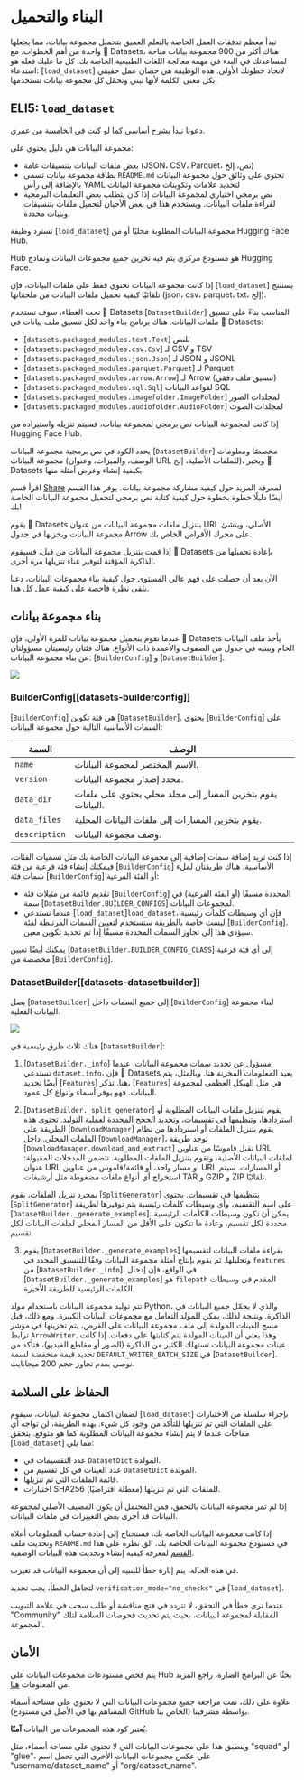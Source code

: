 # البناء والتحميل

تبدأ معظم تدفقات العمل الخاصة بالتعلم العميق بتحميل مجموعة بيانات، مما يجعلها واحدة من أهم الخطوات. مع 🤗 Datasets، هناك أكثر من 900 مجموعة بيانات متاحة لمساعدتك في البدء في مهمة معالجة اللغات الطبيعية الخاصة بك. كل ما عليك فعله هو استدعاء: [`load_dataset`] لاتخاذ خطوتك الأولى. هذه الوظيفة هي حصان عمل حقيقي بكل معنى الكلمة لأنها تبني وتحمّل كل مجموعة بيانات تستخدمها.

## ELI5: `load_dataset`

دعونا نبدأ بشرح أساسي كما لو كنت في الخامسة من عمري.

مجموعة البيانات هي دليل يحتوي على:

- بعض ملفات البيانات بتنسيقات عامة (JSON، CSV، Parquet، نص، إلخ)
- بطاقة مجموعة بيانات تسمى `README.md` تحتوي على وثائق حول مجموعة البيانات بالإضافة إلى رأس YAML لتحديد علامات وتكوينات مجموعة البيانات
- نص برمجي اختياري لمجموعة البيانات إذا كان يتطلب بعض التعليمات البرمجية لقراءة ملفات البيانات. ويستخدم هذا في بعض الأحيان لتحميل ملفات بتنسيقات وبنيات محددة.

تسترد وظيفة [`load_dataset`] مجموعة البيانات المطلوبة محليًا أو من Hugging Face Hub.

Hub هو مستودع مركزي يتم فيه تخزين جميع مجموعات البيانات ونماذج Hugging Face.

إذا كانت مجموعة البيانات تحتوي فقط على ملفات البيانات، فإن [`load_dataset`] يستنتج تلقائيًا كيفية تحميل ملفات البيانات من ملحقاتها (json، csv، parquet، txt، إلخ).

تحت الغطاء، سوف تستخدم 🤗 Datasets [`DatasetBuilder`] المناسب بناءً على تنسيق ملفات البيانات. هناك برنامج بناء واحد لكل تنسيق ملف بيانات في 🤗 Datasets:

- [`datasets.packaged_modules.text.Text`] للنص
- [`datasets.packaged_modules.csv.Csv`] لـ CSV و TSV
- [`datasets.packaged_modules.json.Json`] لـ JSON و JSONL
- [`datasets.packaged_modules.parquet.Parquet`] لـ Parquet
- [`datasets.packaged_modules.arrow.Arrow`] لـ Arrow (تنسيق ملف دفقي)
- [`datasets.packaged_modules.sql.Sql`] لقواعد البيانات SQL
- [`datasets.packaged_modules.imagefolder.ImageFolder`] لمجلدات الصور
- [`datasets.packaged_modules.audiofolder.AudioFolder`] لمجلدات الصوت

إذا كانت لمجموعة البيانات نص برمجي لمجموعة بيانات، فسيتم تنزيله واستيراده من Hugging Face Hub.

يحدد الكود في نص برمجية مجموعة البيانات [`DatasetBuilder`] مخصصًا ومعلومات مجموعة البيانات (الوصف، والميزات، وعنوان URL للملفات الأصلية، إلخ)، ويخبر 🤗 Datasets بكيفية إنشاء وعرض أمثلة منها.

<Tip>

اقرأ قسم [Share](./upload_dataset) لمعرفة المزيد حول كيفية مشاركة مجموعة بيانات. يوفر هذا القسم أيضًا دليلًا خطوة بخطوة حول كيفية كتابة نص برمجي لتحميل مجموعة البيانات الخاصة بك!

</Tip>

يقوم 🤗 Datasets بتنزيل ملفات مجموعة البيانات من عنوان URL الأصلي، وينشئ مجموعة البيانات ويخزنها في جدول Arrow على محرك الأقراص الخاص بك.

إذا قمت بتنزيل مجموعة البيانات من قبل، فسيقوم 🤗 Datasets بإعادة تحميلها من الذاكرة المؤقتة لتوفير عناء تنزيلها مرة أخرى.

الآن بعد أن حصلت على فهم عالي المستوى حول كيفية بناء مجموعات البيانات، دعنا نلقي نظرة فاحصة على كيفية عمل كل هذا.

## بناء مجموعة بيانات

عندما تقوم بتحميل مجموعة بيانات للمرة الأولى، فإن 🤗 Datasets يأخذ ملف البيانات الخام ويبنيه في جدول من الصفوف والأعمدة ذات الأنواع. هناك فئتان رئيسيتان مسؤولتان عن بناء مجموعة البيانات: [`BuilderConfig`] و [`DatasetBuilder`].

<div class="flex justify-center">
<img src="https://huggingface.co/datasets/huggingface/documentation-images/resolve/main/datasets/builderconfig.png"/>
</div>

### BuilderConfig[[datasets-builderconfig]]

[`BuilderConfig`] هي فئة تكوين [`DatasetBuilder`]. يحتوي [`BuilderConfig`] على السمات الأساسية التالية حول مجموعة البيانات:

| السمة     | الوصف                                                  |
|---------------|--------------------------------------------------------------|
| `name`        | الاسم المختصر لمجموعة البيانات.                                   |
| `version`     | محدد إصدار مجموعة البيانات.                                  |
| `data_dir`    | يقوم بتخزين المسار إلى مجلد محلي يحتوي على ملفات البيانات. |
| `data_files`  | يقوم بتخزين المسارات إلى ملفات البيانات المحلية.                            |
| `description` | وصف مجموعة البيانات.                                  |

إذا كنت تريد إضافة سمات إضافية إلى مجموعة البيانات الخاصة بك مثل تسميات الفئات، فيمكنك إنشاء فئة فرعية من فئة [`BuilderConfig`] الأساسية. هناك طريقتان لملء سمات فئة [`BuilderConfig`] أو الفئة الفرعية:

- تقديم قائمة من مثيلات فئة [`BuilderConfig`] المحددة مسبقًا (أو الفئة الفرعية) في سمة [`DatasetBuilder.BUILDER_CONFIGS`] لمجموعات البيانات.
- عندما تستدعي [`load_dataset`]`load_dataset`، فإن أي وسيطات كلمات رئيسية ليست خاصة بالطريقة ستستخدم لتعيين السمات المرتبطة لفئة [`BuilderConfig`]. سيؤدي هذا إلى تجاوز السمات المحددة مسبقًا إذا تم تحديد تكوين معين.

يمكنك أيضًا تعيين [`DatasetBuilder.BUILDER_CONFIG_CLASS`] إلى أي فئة فرعية مخصصة من [`BuilderConfig`].

### DatasetBuilder[[datasets-datasetbuilder]]

يصل [`DatasetBuilder`] إلى جميع السمات داخل [`BuilderConfig`] لبناء مجموعة البيانات الفعلية.

<div class="flex justify-center">
<img src="https://huggingface.co/datasets/huggingface/documentation-images/resolve/main/datasets/datasetbuilder.png"/>
</div>

هناك ثلاث طرق رئيسية في [`DatasetBuilder`]:

1. [`DatasetBuilder._info`] مسؤول عن تحديد سمات مجموعة البيانات. عندما تستدعي `dataset.info`، فإن 🤗 Datasets يعيد المعلومات المخزنة هنا. وبالمثل، يتم أيضًا تحديد [`Features`] هنا. تذكر، [`Features`] هي مثل الهيكل العظمي لمجموعة البيانات. فهو يوفر أسماء وأنواع كل عمود.

2. [`DatasetBuilder._split_generator`] يقوم بتنزيل ملفات البيانات المطلوبة أو استردادها، وتنظيمها في تقسيمات، وتحديد الحجج المحددة لعملية التوليد. تحتوي هذه الطريقة على [`DownloadManager`] يقوم بتنزيل الملفات أو استردادها من نظام الملفات المحلي. داخل [`DownloadManager`]، توجد طريقة [`DownloadManager.download_and_extract`] تقبل قاموسًا من عناوين URL لملفات البيانات الأصلية، وتقوم بتنزيل الملفات المطلوبة. تتضمن المدخلات المقبولة: عنوان URL أو مسار واحد، أو قائمة/قاموس من عناوين URL أو المسارات. سيتم استخراج أي أنواع ملفات مضغوطة مثل أرشيفات TAR و GZIP و ZIP تلقائيًا.

بمجرد تنزيل الملفات، يقوم [`SplitGenerator`] بتنظيمها في تقسيمات. يحتوي [`SplitGenerator`] على اسم التقسيم، وأي وسيطات كلمات رئيسية يتم توفيرها لطريقة [`DatasetBuilder._generate_examples`]. يمكن أن تكون وسيطات الكلمات الرئيسية محددة لكل تقسيم، وعادة ما تتكون على الأقل من المسار المحلي لملفات البيانات لكل تقسيم.

3. يقوم [`DatasetBuilder._generate_examples`] بقراءة ملفات البيانات لتقسيمها وتحليلها. ثم يقوم بإنتاج أمثلة مجموعة البيانات وفقًا للتنسيق المحدد في `features` من [`DatasetBuilder._info`]. في الواقع، فإن إدخال [`DatasetBuilder._generate_examples`] هو `filepath` المقدم في وسيطات الكلمات الرئيسية للطريقة الأخيرة.

تتم توليد مجموعة البيانات باستخدام مولد Python، والذي لا يحمّل جميع البيانات في الذاكرة. ونتيجة لذلك، يمكن للمولد التعامل مع مجموعات البيانات الكبيرة. ومع ذلك، قبل مسح العينات المولدة إلى ملف مجموعة البيانات على القرص، يتم تخزينها في مؤشر ترابط `ArrowWriter`. وهذا يعني أن العينات المولدة يتم كتابتها على دفعات. إذا كانت عينات مجموعة البيانات تستهلك الكثير من الذاكرة (الصور أو مقاطع الفيديو)، فتأكد من تحديد قيمة منخفضة لسمة `DEFAULT_WRITER_BATCH_SIZE` في [`DatasetBuilder`]. نوصي بعدم تجاوز حجم 200 ميجابايت.

## الحفاظ على السلامة

لضمان اكتمال مجموعة البيانات، سيقوم [`load_dataset`] بإجراء سلسلة من الاختبارات على الملفات التي تم تنزيلها للتأكد من وجود كل شيء. بهذه الطريقة، لن تواجه أي مفاجآت عندما لا يتم إنشاء مجموعة البيانات المطلوبة كما هو متوقع. يتحقق [`load_dataset`] مما يلي:

- عدد التقسيمات في `DatasetDict` المولدة.
- عدد العينات في كل تقسيم من `DatasetDict` المولدة.
- قائمة الملفات التي تم تنزيلها.
- اختبارات SHA256 للملفات التي تم تنزيلها (معطلة افتراضيًا).

إذا لم تمر مجموعة البيانات بالتحقق، فمن المحتمل أن يكون المضيف الأصلي لمجموعة البيانات قد أجرى بعض التغييرات في ملفات البيانات.

<Tip>

إذا كانت مجموعة البيانات الخاصة بك، فستحتاج إلى إعادة حساب المعلومات أعلاه وتحديث ملف `README.md` في مستودع مجموعة البيانات الخاصة بك. الق نظرة على هذا [القسم](dataset_script#optional-generate-dataset-metadata) لمعرفة كيفية إنشاء وتحديث هذه البيانات الوصفية.

</Tip>

في هذه الحالة، يتم إثارة خطأ للتنبيه إلى أن مجموعة البيانات قد تغيرت.

لتجاهل الخطأ، يجب تحديد `verification_mode="no_checks"` في [`load_dataset`].

عندما ترى خطأ في التحقق، لا تتردد في فتح مناقشة أو طلب سحب في علامة التبويب "Community" المقابلة لمجموعة البيانات، بحيث يتم تحديث فحوصات السلامة لتلك المجموعة.

## الأمان

يتم فحص مستودعات مجموعات البيانات على Hub بحثًا عن البرامج الضارة، راجع المزيد من المعلومات [هنا](https://huggingface.co/docs/hub/security#malware-scanning).

علاوة على ذلك، تمت مراجعة جميع مجموعات البيانات التي لا تحتوي على مساحة أسماء (المساهم بها في الأصل في مستودع GitHub الخاص بنا) بواسطة مشرفينا.

يُعتبر كود هذه المجموعات من البيانات **آمنًا**.

وينطبق هذا على مجموعات البيانات التي لا تحتوي على مساحة أسماء، مثل "squad" أو "glue"، على عكس مجموعات البيانات الأخرى التي تحمل اسم "username/dataset_name" أو "org/dataset_name".